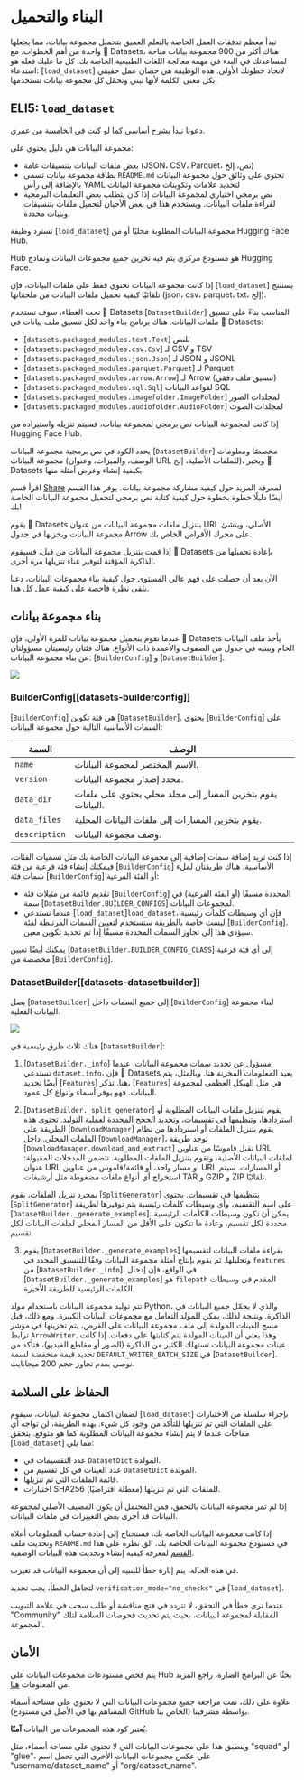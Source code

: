 # البناء والتحميل

تبدأ معظم تدفقات العمل الخاصة بالتعلم العميق بتحميل مجموعة بيانات، مما يجعلها واحدة من أهم الخطوات. مع 🤗 Datasets، هناك أكثر من 900 مجموعة بيانات متاحة لمساعدتك في البدء في مهمة معالجة اللغات الطبيعية الخاصة بك. كل ما عليك فعله هو استدعاء: [`load_dataset`] لاتخاذ خطوتك الأولى. هذه الوظيفة هي حصان عمل حقيقي بكل معنى الكلمة لأنها تبني وتحمّل كل مجموعة بيانات تستخدمها.

## ELI5: `load_dataset`

دعونا نبدأ بشرح أساسي كما لو كنت في الخامسة من عمري.

مجموعة البيانات هي دليل يحتوي على:

- بعض ملفات البيانات بتنسيقات عامة (JSON، CSV، Parquet، نص، إلخ)
- بطاقة مجموعة بيانات تسمى `README.md` تحتوي على وثائق حول مجموعة البيانات بالإضافة إلى رأس YAML لتحديد علامات وتكوينات مجموعة البيانات
- نص برمجي اختياري لمجموعة البيانات إذا كان يتطلب بعض التعليمات البرمجية لقراءة ملفات البيانات. ويستخدم هذا في بعض الأحيان لتحميل ملفات بتنسيقات وبنيات محددة.

تسترد وظيفة [`load_dataset`] مجموعة البيانات المطلوبة محليًا أو من Hugging Face Hub.

Hub هو مستودع مركزي يتم فيه تخزين جميع مجموعات البيانات ونماذج Hugging Face.

إذا كانت مجموعة البيانات تحتوي فقط على ملفات البيانات، فإن [`load_dataset`] يستنتج تلقائيًا كيفية تحميل ملفات البيانات من ملحقاتها (json، csv، parquet، txt، إلخ).

تحت الغطاء، سوف تستخدم 🤗 Datasets [`DatasetBuilder`] المناسب بناءً على تنسيق ملفات البيانات. هناك برنامج بناء واحد لكل تنسيق ملف بيانات في 🤗 Datasets:

- [`datasets.packaged_modules.text.Text`] للنص
- [`datasets.packaged_modules.csv.Csv`] لـ CSV و TSV
- [`datasets.packaged_modules.json.Json`] لـ JSON و JSONL
- [`datasets.packaged_modules.parquet.Parquet`] لـ Parquet
- [`datasets.packaged_modules.arrow.Arrow`] لـ Arrow (تنسيق ملف دفقي)
- [`datasets.packaged_modules.sql.Sql`] لقواعد البيانات SQL
- [`datasets.packaged_modules.imagefolder.ImageFolder`] لمجلدات الصور
- [`datasets.packaged_modules.audiofolder.AudioFolder`] لمجلدات الصوت

إذا كانت لمجموعة البيانات نص برمجي لمجموعة بيانات، فسيتم تنزيله واستيراده من Hugging Face Hub.

يحدد الكود في نص برمجية مجموعة البيانات [`DatasetBuilder`] مخصصًا ومعلومات مجموعة البيانات (الوصف، والميزات، وعنوان URL للملفات الأصلية، إلخ)، ويخبر 🤗 Datasets بكيفية إنشاء وعرض أمثلة منها.

<Tip>

اقرأ قسم [Share](./upload_dataset) لمعرفة المزيد حول كيفية مشاركة مجموعة بيانات. يوفر هذا القسم أيضًا دليلًا خطوة بخطوة حول كيفية كتابة نص برمجي لتحميل مجموعة البيانات الخاصة بك!

</Tip>

يقوم 🤗 Datasets بتنزيل ملفات مجموعة البيانات من عنوان URL الأصلي، وينشئ مجموعة البيانات ويخزنها في جدول Arrow على محرك الأقراص الخاص بك.

إذا قمت بتنزيل مجموعة البيانات من قبل، فسيقوم 🤗 Datasets بإعادة تحميلها من الذاكرة المؤقتة لتوفير عناء تنزيلها مرة أخرى.

الآن بعد أن حصلت على فهم عالي المستوى حول كيفية بناء مجموعات البيانات، دعنا نلقي نظرة فاحصة على كيفية عمل كل هذا.

## بناء مجموعة بيانات

عندما تقوم بتحميل مجموعة بيانات للمرة الأولى، فإن 🤗 Datasets يأخذ ملف البيانات الخام ويبنيه في جدول من الصفوف والأعمدة ذات الأنواع. هناك فئتان رئيسيتان مسؤولتان عن بناء مجموعة البيانات: [`BuilderConfig`] و [`DatasetBuilder`].

<div class="flex justify-center">
<img src="https://huggingface.co/datasets/huggingface/documentation-images/resolve/main/datasets/builderconfig.png"/>
</div>

### BuilderConfig[[datasets-builderconfig]]

[`BuilderConfig`] هي فئة تكوين [`DatasetBuilder`]. يحتوي [`BuilderConfig`] على السمات الأساسية التالية حول مجموعة البيانات:

| السمة     | الوصف                                                  |
|---------------|--------------------------------------------------------------|
| `name`        | الاسم المختصر لمجموعة البيانات.                                   |
| `version`     | محدد إصدار مجموعة البيانات.                                  |
| `data_dir`    | يقوم بتخزين المسار إلى مجلد محلي يحتوي على ملفات البيانات. |
| `data_files`  | يقوم بتخزين المسارات إلى ملفات البيانات المحلية.                            |
| `description` | وصف مجموعة البيانات.                                  |

إذا كنت تريد إضافة سمات إضافية إلى مجموعة البيانات الخاصة بك مثل تسميات الفئات، فيمكنك إنشاء فئة فرعية من فئة [`BuilderConfig`] الأساسية. هناك طريقتان لملء سمات فئة [`BuilderConfig`] أو الفئة الفرعية:

- تقديم قائمة من مثيلات فئة [`BuilderConfig`] المحددة مسبقًا (أو الفئة الفرعية) في سمة [`DatasetBuilder.BUILDER_CONFIGS`] لمجموعات البيانات.
- عندما تستدعي [`load_dataset`]`load_dataset`، فإن أي وسيطات كلمات رئيسية ليست خاصة بالطريقة ستستخدم لتعيين السمات المرتبطة لفئة [`BuilderConfig`]. سيؤدي هذا إلى تجاوز السمات المحددة مسبقًا إذا تم تحديد تكوين معين.

يمكنك أيضًا تعيين [`DatasetBuilder.BUILDER_CONFIG_CLASS`] إلى أي فئة فرعية مخصصة من [`BuilderConfig`].

### DatasetBuilder[[datasets-datasetbuilder]]

يصل [`DatasetBuilder`] إلى جميع السمات داخل [`BuilderConfig`] لبناء مجموعة البيانات الفعلية.

<div class="flex justify-center">
<img src="https://huggingface.co/datasets/huggingface/documentation-images/resolve/main/datasets/datasetbuilder.png"/>
</div>

هناك ثلاث طرق رئيسية في [`DatasetBuilder`]:

1. [`DatasetBuilder._info`] مسؤول عن تحديد سمات مجموعة البيانات. عندما تستدعي `dataset.info`، فإن 🤗 Datasets يعيد المعلومات المخزنة هنا. وبالمثل، يتم أيضًا تحديد [`Features`] هنا. تذكر، [`Features`] هي مثل الهيكل العظمي لمجموعة البيانات. فهو يوفر أسماء وأنواع كل عمود.

2. [`DatasetBuilder._split_generator`] يقوم بتنزيل ملفات البيانات المطلوبة أو استردادها، وتنظيمها في تقسيمات، وتحديد الحجج المحددة لعملية التوليد. تحتوي هذه الطريقة على [`DownloadManager`] يقوم بتنزيل الملفات أو استردادها من نظام الملفات المحلي. داخل [`DownloadManager`]، توجد طريقة [`DownloadManager.download_and_extract`] تقبل قاموسًا من عناوين URL لملفات البيانات الأصلية، وتقوم بتنزيل الملفات المطلوبة. تتضمن المدخلات المقبولة: عنوان URL أو مسار واحد، أو قائمة/قاموس من عناوين URL أو المسارات. سيتم استخراج أي أنواع ملفات مضغوطة مثل أرشيفات TAR و GZIP و ZIP تلقائيًا.

بمجرد تنزيل الملفات، يقوم [`SplitGenerator`] بتنظيمها في تقسيمات. يحتوي [`SplitGenerator`] على اسم التقسيم، وأي وسيطات كلمات رئيسية يتم توفيرها لطريقة [`DatasetBuilder._generate_examples`]. يمكن أن تكون وسيطات الكلمات الرئيسية محددة لكل تقسيم، وعادة ما تتكون على الأقل من المسار المحلي لملفات البيانات لكل تقسيم.

3. يقوم [`DatasetBuilder._generate_examples`] بقراءة ملفات البيانات لتقسيمها وتحليلها. ثم يقوم بإنتاج أمثلة مجموعة البيانات وفقًا للتنسيق المحدد في `features` من [`DatasetBuilder._info`]. في الواقع، فإن إدخال [`DatasetBuilder._generate_examples`] هو `filepath` المقدم في وسيطات الكلمات الرئيسية للطريقة الأخيرة.

تتم توليد مجموعة البيانات باستخدام مولد Python، والذي لا يحمّل جميع البيانات في الذاكرة. ونتيجة لذلك، يمكن للمولد التعامل مع مجموعات البيانات الكبيرة. ومع ذلك، قبل مسح العينات المولدة إلى ملف مجموعة البيانات على القرص، يتم تخزينها في مؤشر ترابط `ArrowWriter`. وهذا يعني أن العينات المولدة يتم كتابتها على دفعات. إذا كانت عينات مجموعة البيانات تستهلك الكثير من الذاكرة (الصور أو مقاطع الفيديو)، فتأكد من تحديد قيمة منخفضة لسمة `DEFAULT_WRITER_BATCH_SIZE` في [`DatasetBuilder`]. نوصي بعدم تجاوز حجم 200 ميجابايت.

## الحفاظ على السلامة

لضمان اكتمال مجموعة البيانات، سيقوم [`load_dataset`] بإجراء سلسلة من الاختبارات على الملفات التي تم تنزيلها للتأكد من وجود كل شيء. بهذه الطريقة، لن تواجه أي مفاجآت عندما لا يتم إنشاء مجموعة البيانات المطلوبة كما هو متوقع. يتحقق [`load_dataset`] مما يلي:

- عدد التقسيمات في `DatasetDict` المولدة.
- عدد العينات في كل تقسيم من `DatasetDict` المولدة.
- قائمة الملفات التي تم تنزيلها.
- اختبارات SHA256 للملفات التي تم تنزيلها (معطلة افتراضيًا).

إذا لم تمر مجموعة البيانات بالتحقق، فمن المحتمل أن يكون المضيف الأصلي لمجموعة البيانات قد أجرى بعض التغييرات في ملفات البيانات.

<Tip>

إذا كانت مجموعة البيانات الخاصة بك، فستحتاج إلى إعادة حساب المعلومات أعلاه وتحديث ملف `README.md` في مستودع مجموعة البيانات الخاصة بك. الق نظرة على هذا [القسم](dataset_script#optional-generate-dataset-metadata) لمعرفة كيفية إنشاء وتحديث هذه البيانات الوصفية.

</Tip>

في هذه الحالة، يتم إثارة خطأ للتنبيه إلى أن مجموعة البيانات قد تغيرت.

لتجاهل الخطأ، يجب تحديد `verification_mode="no_checks"` في [`load_dataset`].

عندما ترى خطأ في التحقق، لا تتردد في فتح مناقشة أو طلب سحب في علامة التبويب "Community" المقابلة لمجموعة البيانات، بحيث يتم تحديث فحوصات السلامة لتلك المجموعة.

## الأمان

يتم فحص مستودعات مجموعات البيانات على Hub بحثًا عن البرامج الضارة، راجع المزيد من المعلومات [هنا](https://huggingface.co/docs/hub/security#malware-scanning).

علاوة على ذلك، تمت مراجعة جميع مجموعات البيانات التي لا تحتوي على مساحة أسماء (المساهم بها في الأصل في مستودع GitHub الخاص بنا) بواسطة مشرفينا.

يُعتبر كود هذه المجموعات من البيانات **آمنًا**.

وينطبق هذا على مجموعات البيانات التي لا تحتوي على مساحة أسماء، مثل "squad" أو "glue"، على عكس مجموعات البيانات الأخرى التي تحمل اسم "username/dataset_name" أو "org/dataset_name".